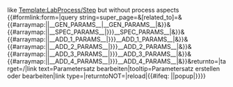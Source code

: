 <noinclude>
like [[Template:LabProcess/Step]] but without process aspects
</noinclude>
<includeonly><!-- 
==={{{name}}}{{#ifeq: {{{required|{{Helper/Strings/Yes}}}}}|{{Helper/Strings/No}}|<nowiki> </nowiki>(optional)|}}===
{{#ifexist:{{FULLPAGENAME}}/{{{id}}}|([[{{FULLPAGENAME}}/{{{id}}}|Details]])|}} 
-->{{Helper/UI/VE/Visible |content=Datensatz {{{name}}}|icon=table}}
{{Helper/UI/Div/VE-Hidden}}{{#formlink:form={{{form}}}|query string=super_page={{FULLPAGENAME}}&{{{template|ELN/Editor/DataSet/Subpage}}}[related_to]={{FULLPAGENAME}}&{{#arraymap:{{{parameters|}}}|{{{sep|;}}}|__GEN_PARAMS__|{{{template|ELN/Editor/DataSet/Subpage}}}__GEN_PARAMS__|&}}&{{#arraymap:{{{specific_parameters|}}}|{{{sep|;}}}|__SPEC_PARAMS__|{{{specific_template|{{{form}}}}}}__SPEC_PARAMS__|&}}&{{#arraymap:{{{additional_parameters_1|}}}|{{{sep|;}}}|__ADD_1_PARAMS__|{{{additional_template_1|{{{form}}}}}}__ADD_1_PARAMS__|&}}&{{#arraymap:{{{additional_parameters_2|}}}|{{{sep|;}}}|__ADD_2_PARAMS__|{{{additional_template_2|{{{form}}}}}}__ADD_2_PARAMS__|&}}&{{#arraymap:{{{additional_parameters_3|}}}|{{{sep|;}}}|__ADD_3_PARAMS__|{{{additional_template_3|{{{form}}}}}}__ADD_3_PARAMS__|&}}&{{#arraymap:{{{additional_parameters_4|}}}|{{{sep|;}}}|__ADD_4_PARAMS__|{{{additional_template_4|{{{form}}}}}}__ADD_4_PARAMS__|&}}&returnto={{FULLPAGENAME}}|target={{FULLPAGENAME}}/{{{id}}}|link text=Parametersatz {{{name}}} bearbeiten|tooltip=Parametersatz {{{name}}} erstellen oder bearbeiten|link type={{{link_type|post button}}}|returntoNOT={{FULLPAGENAME}}|reload|{{#ifeq: {{{popup|}}}|{{{Helper/Strings/Yes}}}|popup|}}}}{{Helper/UI/Div/Closing}}<!--
--><!-- {{LabProcess/Step/Descriptor
|id={{{id}}}
|name={{{name}}}
|predecessor={{#arraymap:{{{predecessor|}}}|;|__VALUE__|{{FULLPAGENAME}}#__VALUE__|;}}
|concurrent_to={{#arraymap:{{{concurrent|}}}|;|__VALUE__|{{FULLPAGENAME}}#__VALUE__|;}}
|input_objects={{#arraymaptemplate:{{{input_objects|}}}|Helper/StringOps/SplitOnTripleHashSelectFirst|;|}}
|output_objects={{#arraymaptemplate:{{{output_objects|}}}|Helper/StringOps/SplitOnTripleHashSelectFirst|;|}}
}}{{#arraymaptemplate:{{{output_objects|}}}|LabProcess/Object|;|}}
{{#ifeq: {{Helper/Query/DebugProperty}}|wahr|
{{#if: {{{input_objects|}}}| </br>Eingehende interne Objekte: {{{input_objects|}}} |}}
{{#if: {{{output_objects|}}}| </br>Ausgehende interne Objekte: {{#arraymaptemplate:{{{output_objects|}}}|Helper/StringOps/SplitOnTripleHashSelectFirst|;|}} |}}
|}} --></includeonly>